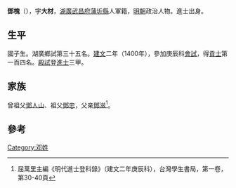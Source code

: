 {{Otheruses|other=名为邓淮的其他人物|邓淮}}

'''鄧槐'''（{{bd|1369年||？}}），字'''大材'''，[[湖廣|湖廣]][[武昌府|武昌府]][[蒲圻縣|蒲圻縣]]人軍籍，[[明朝|明朝]]政治人物。進士出身。

== 生平 ==
國子生。湖廣鄉試第三十五名。[[建文|建文]]二年（1400年），參加庚辰科[[會試|會試]]，得[[貢士|貢士]]第一百四名。[[殿試|殿試]]登[[進士|進士]]三甲。

== 家族 ==
曾祖父[[鄧人山|鄧人山]]、祖父[[鄧忠|鄧忠]]，父亲[[鄧滋|鄧滋]]<ref>屈萬里主編《明代進士登科錄》（建文二年庚辰科），台灣學生書局，第一卷，第30-40頁</ref>。

==參考==
{{reflist}}

{{建文二年庚辰科殿試金榜}}

{{Authority control}}

{{DEFAULTSORT:}}
[[Category:邓姓|Category:邓姓]]


{{明朝人物小作品}}